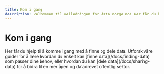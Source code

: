 ```yaml
---
title: Kom i gang
description: Velkommen til veiledningen for data.norge.no! Her får du hjelp til å komme i gang med å finne og dele data.
---
```


# Kom i gang

<Ingress>
    Her får du hjelp til å komme i gang med å finne og dele data. Utforsk våre guider for å lære hvordan du enkelt kan
    [finne data](/docs/finding-data) som passer dine behov, eller hvordan du kan [dele data](/docs/sharing-data) for å
    bidra til en mer åpen og datadrevet offentlig sektor.
</Ingress>
